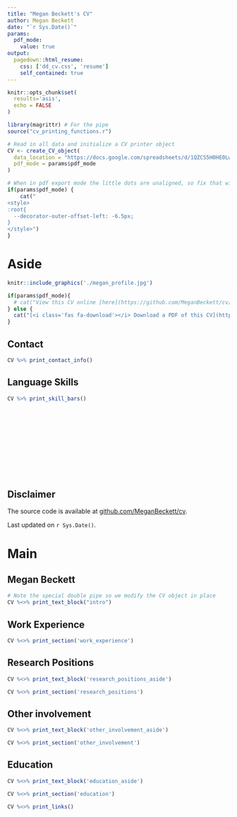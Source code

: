 ```yaml
---
title: "Megan Beckett's CV"
author: Megan Beckett
date: "`r Sys.Date()`"
params:
  pdf_mode:
    value: true
output:
  pagedown::html_resume:
    css: ['dd_cv.css', 'resume']
    self_contained: true
---
```


```r
knitr::opts_chunk$set(
  results='asis', 
  echo = FALSE
)

library(magrittr) # For the pipe
source("cv_printing_functions.r")

# Read in all data and initialize a CV printer object
CV <- create_CV_object(
  data_location = "https://docs.google.com/spreadsheets/d/1QZCS5H0HE0LwcgEQkf6ZF4irRdSAjKLLnRql8EdSfew/edit?usp=sharing",  
  pdf_mode = params$pdf_mode
)

```


```r
# When in pdf export mode the little dots are unaligned, so fix that with some conditional CSS.
if(params$pdf_mode) {
    cat("
<style>
:root{
  --decorator-outer-offset-left: -6.5px;
}
</style>")
}
```


Aside
================================================================================

```r
knitr::include_graphics('./megan_profile.jpg')
```


```r
if(params$pdf_mode){
  # cat("View this CV online [here](https://github.com/MeganBeckett/cv/master/mbeckett_cv.html)")
} else {
  cat("[<i class='fas fa-download'></i> Download a PDF of this CV](https://github.com/MeganBeckett/cv/raw/master/mbeckett_cv.pdf)")
}
```

Contact {#contact}
--------------------------------------------------------------------------------

```r
CV %>% print_contact_info()
```


Language Skills {#skills}
--------------------------------------------------------------------------------

```r
CV %>% print_skill_bars()
```

<br>
<br>
<br>
<br>
<br>
<br>
<br>
<br>
<br>

Disclaimer {#disclaimer}
--------------------------------------------------------------------------------

The source code is available at [github.com/MeganBeckett/cv](https://github.com/MeganBeckett/cv).

Last updated on `r Sys.Date()`.



Main
================================================================================

Megan Beckett {#title}
--------------------------------------------------------------------------------

```r
# Note the special double pipe so we modify the CV object in place
CV %<>% print_text_block("intro") 
```

Work Experience {data-icon=suitcase}
--------------------------------------------------------------------------------

```r
CV %<>% print_section('work_experience')
```


\pagebreak

Research Positions {data-icon=laptop}
--------------------------------------------------------------------------------

::: aside
```r
CV %<>% print_text_block('research_positions_aside')
```
:::

```r
CV %<>% print_section('research_positions')
```


Other involvement {data-icon=chalkboard-teacher}
--------------------------------------------------------------------------------

::: aside
```r
CV %<>% print_text_block('other_involvement_aside')
```
:::

```r
CV %<>% print_section('other_involvement')
```


Education {data-icon=graduation-cap data-concise=true}
--------------------------------------------------------------------------------

::: aside
```r
CV %<>% print_text_block('education_aside')
```
:::

```r
CV %<>% print_section('education')
```


```r
CV %<>% print_links()
```

